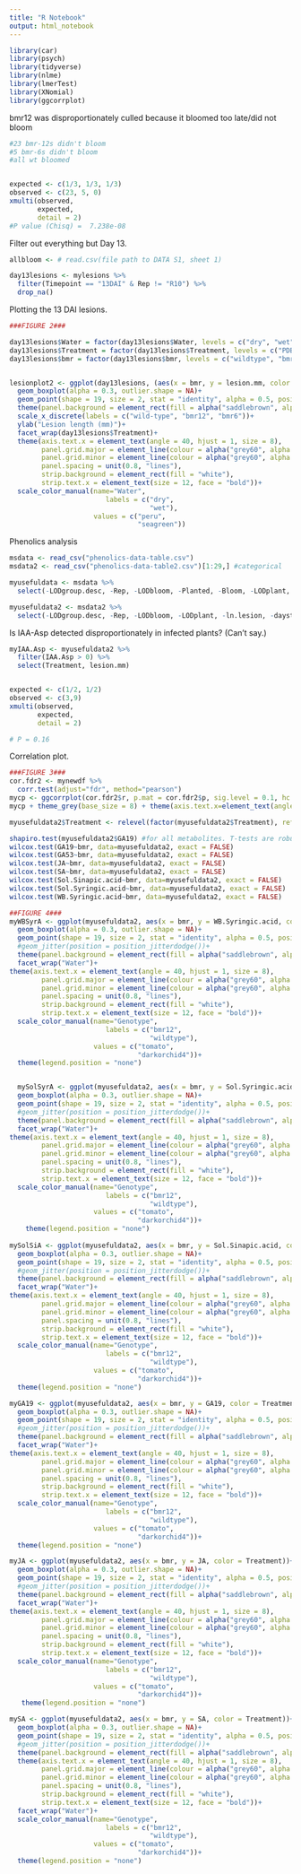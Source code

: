 ```yaml
---
title: "R Notebook"
output: html_notebook
---
```


```r
library(car)
library(psych)
library(tidyverse)
library(nlme)
library(lmerTest)
library(XNomial)
library(ggcorrplot)
```


 
bmr12 was disproportionately culled because it bloomed too late/did not bloom
```r

#23 bmr-12s didn't bloom
#5 bmr-6s didn't bloom
#all wt bloomed


expected <- c(1/3, 1/3, 1/3)
observed <- c(23, 5, 0)
xmulti(observed,
       expected, 
       detail = 2)
#P value (Chisq) =  7.238e-08


```


Filter out everything but Day 13.

```r
allbloom <- # read.csv(file path to DATA S1, sheet 1) 

day13lesions <- mylesions %>% 
  filter(Timepoint == "13DAI" & Rep != "R10") %>%
  drop_na()
```




Plotting the 13 DAI lesions.
```r
###FIGURE 2###

day13lesions$Water = factor(day13lesions$Water, levels = c("dry", "wet"))
day13lesions$Treatment = factor(day13lesions$Treatment, levels = c("PDB", "H03-11-9", "MP01-001"))
day13lesions$bmr = factor(day13lesions$bmr, levels = c("wildtype", "bmr-12", "bmr-6"))


lesionplot2 <- ggplot(day13lesions, (aes(x = bmr, y = lesion.mm, color = Water)))+
  geom_boxplot(alpha = 0.3, outlier.shape = NA)+
  geom_point(shape = 19, size = 2, stat = "identity", alpha = 0.5, position = position_jitterdodge(dodge.width = .6, jitter.width = .4))+
  theme(panel.background = element_rect(fill = alpha("saddlebrown", alpha = 0.1)))+
  scale_x_discrete(labels = c("wild-type", "bmr12", "bmr6"))+
  ylab("Lesion length (mm)")+
  facet_wrap(day13lesions$Treatment)+
  theme(axis.text.x = element_text(angle = 40, hjust = 1, size = 8), 
        panel.grid.major = element_line(colour = alpha("grey60", alpha = 0.5), size = 0.4),
        panel.grid.minor = element_line(colour = alpha("grey60", alpha = 0.3), size = 0.2),
        panel.spacing = unit(0.8, "lines"),
        strip.background = element_rect(fill = "white"),
        strip.text.x = element_text(size = 12, face = "bold"))+
  scale_color_manual(name="Water", 
                        labels = c("dry", 
                                   "wet"),
                     values = c("peru",
                                "seagreen"))


```



Phenolics analysis
```r

msdata <- read_csv("phenolics-data-table.csv")
msdata2 <- read_csv("phenolics-data-table2.csv")[1:29,] #categorical

myusefuldata <- msdata %>%
  select(-LODgroup.desc, -Rep, -LODbloom, -Planted, -Bloom, -LODplant, -bmr, -Treatment, -Water, -log2lesion, -log2daystobloom, -nr.sec)

myusefuldata2 <- msdata2 %>%
  select(-LODgroup.desc, -Rep, -LODbloom, -LODplant, -ln.lesion, -daystobloom)
```


Is IAA-Asp detected disproportionately in infected plants? (Can't say.)
```r

myIAA.Asp <- myusefuldata2 %>%
  filter(IAA.Asp > 0) %>%
  select(Treatment, lesion.mm)


expected <- c(1/2, 1/2)
observed <- c(3,9)
xmulti(observed,
       expected, 
       detail = 2)

# P = 0.16
```



Correlation plot.
```r
###FIGURE 3###
cor.fdr2 <- mynewdf %>%
  corr.test(adjust="fdr", method="pearson")
mycp <- ggcorrplot(cor.fdr2$r, p.mat = cor.fdr2$p, sig.level = 0.1, hc.order = TRUE)
mycp + theme_grey(base_size = 8) + theme(axis.text.x=element_text(angle=60,hjust=1))
```



```r
myusefuldata2$Treatment <- relevel(factor(myusefuldata2$Treatment), ref = "PDB")
```


```r
shapiro.test(myusefuldata2$GA19) #for all metabolites. T-tests are robust but it's easy to use a rank-sum test in case.
wilcox.test(GA19~bmr, data=myusefuldata2, exact = FALSE)
wilcox.test(GA53~bmr, data=myusefuldata2, exact = FALSE)
wilcox.test(JA~bmr, data=myusefuldata2, exact = FALSE) 
wilcox.test(SA~bmr, data=myusefuldata2, exact = FALSE)
wilcox.test(Sol.Sinapic.acid~bmr, data=myusefuldata2, exact = FALSE) 
wilcox.test(Sol.Syringic.acid~bmr, data=myusefuldata2, exact = FALSE)
wilcox.test(WB.Syringic.acid~bmr, data=myusefuldata2, exact = FALSE)
```




```r

##FIGURE 4### 
myWBSyrA <- ggplot(myusefuldata2, aes(x = bmr, y = WB.Syringic.acid, color = Treatment))+
  geom_boxplot(alpha = 0.3, outlier.shape = NA)+
  geom_point(shape = 19, size = 2, stat = "identity", alpha = 0.5, position = position_jitterdodge(dodge.width = .6, jitter.width = .4))+
  #geom_jitter(position = position_jitterdodge())+
  theme(panel.background = element_rect(fill = alpha("saddlebrown", alpha = 0.1)))+
  facet_wrap("Water")+
theme(axis.text.x = element_text(angle = 40, hjust = 1, size = 8), 
        panel.grid.major = element_line(colour = alpha("grey60", alpha = 0.5), size = 0.4),
        panel.grid.minor = element_line(colour = alpha("grey60", alpha = 0.3), size = 0.2),
        panel.spacing = unit(0.8, "lines"),
        strip.background = element_rect(fill = "white"),
        strip.text.x = element_text(size = 12, face = "bold"))+
  scale_color_manual(name="Genotype", 
                        labels = c("bmr12", 
                                   "wildtype"),
                     values = c("tomato",
                                "darkorchid4"))+
  theme(legend.position = "none")


  mySolSyrA <- ggplot(myusefuldata2, aes(x = bmr, y = Sol.Syringic.acid, color = Treatment))+
  geom_boxplot(alpha = 0.3, outlier.shape = NA)+
  geom_point(shape = 19, size = 2, stat = "identity", alpha = 0.5, position = position_jitterdodge(dodge.width = .6, jitter.width = .4))+
  #geom_jitter(position = position_jitterdodge())+
  theme(panel.background = element_rect(fill = alpha("saddlebrown", alpha = 0.1)))+
  facet_wrap("Water")+
theme(axis.text.x = element_text(angle = 40, hjust = 1, size = 8), 
        panel.grid.major = element_line(colour = alpha("grey60", alpha = 0.5), size = 0.4),
        panel.grid.minor = element_line(colour = alpha("grey60", alpha = 0.3), size = 0.2),
        panel.spacing = unit(0.8, "lines"),
        strip.background = element_rect(fill = "white"),
        strip.text.x = element_text(size = 12, face = "bold"))+
  scale_color_manual(name="Genotype", 
                        labels = c("bmr12", 
                                   "wildtype"),
                     values = c("tomato",
                                "darkorchid4"))+
    theme(legend.position = "none")
  
mySolSiA <- ggplot(myusefuldata2, aes(x = bmr, y = Sol.Sinapic.acid, color = Treatment))+
  geom_boxplot(alpha = 0.3, outlier.shape = NA)+
  geom_point(shape = 19, size = 2, stat = "identity", alpha = 0.5, position = position_jitterdodge(dodge.width = .6, jitter.width = .4))+
  #geom_jitter(position = position_jitterdodge())+
  theme(panel.background = element_rect(fill = alpha("saddlebrown", alpha = 0.1)))+
  facet_wrap("Water")+
theme(axis.text.x = element_text(angle = 40, hjust = 1, size = 8), 
        panel.grid.major = element_line(colour = alpha("grey60", alpha = 0.5), size = 0.4),
        panel.grid.minor = element_line(colour = alpha("grey60", alpha = 0.3), size = 0.2),
        panel.spacing = unit(0.8, "lines"),
        strip.background = element_rect(fill = "white"),
        strip.text.x = element_text(size = 12, face = "bold"))+
  scale_color_manual(name="Genotype", 
                        labels = c("bmr12", 
                                   "wildtype"),
                     values = c("tomato",
                                "darkorchid4"))+
  theme(legend.position = "none")

myGA19 <- ggplot(myusefuldata2, aes(x = bmr, y = GA19, color = Treatment))+
  geom_boxplot(alpha = 0.3, outlier.shape = NA)+
  geom_point(shape = 19, size = 2, stat = "identity", alpha = 0.5, position = position_jitterdodge(dodge.width = .6, jitter.width = .4))+
  #geom_jitter(position = position_jitterdodge())+
  theme(panel.background = element_rect(fill = alpha("saddlebrown", alpha = 0.1)))+
  facet_wrap("Water")+
theme(axis.text.x = element_text(angle = 40, hjust = 1, size = 8), 
        panel.grid.major = element_line(colour = alpha("grey60", alpha = 0.5), size = 0.4),
        panel.grid.minor = element_line(colour = alpha("grey60", alpha = 0.3), size = 0.2),
        panel.spacing = unit(0.8, "lines"),
        strip.background = element_rect(fill = "white"),
        strip.text.x = element_text(size = 12, face = "bold"))+
  scale_color_manual(name="Genotype", 
                        labels = c("bmr12", 
                                   "wildtype"),
                     values = c("tomato",
                                "darkorchid4"))+
  theme(legend.position = "none")

myJA <- ggplot(myusefuldata2, aes(x = bmr, y = JA, color = Treatment))+
  geom_boxplot(alpha = 0.3, outlier.shape = NA)+
  geom_point(shape = 19, size = 2, stat = "identity", alpha = 0.5, position = position_jitterdodge(dodge.width = .6, jitter.width = .4))+
  #geom_jitter(position = position_jitterdodge())+
  theme(panel.background = element_rect(fill = alpha("saddlebrown", alpha = 0.1)))+
  facet_wrap("Water")+
theme(axis.text.x = element_text(angle = 40, hjust = 1, size = 8), 
        panel.grid.major = element_line(colour = alpha("grey60", alpha = 0.5), size = 0.4),
        panel.grid.minor = element_line(colour = alpha("grey60", alpha = 0.3), size = 0.2),
        panel.spacing = unit(0.8, "lines"),
        strip.background = element_rect(fill = "white"),
        strip.text.x = element_text(size = 12, face = "bold"))+
  scale_color_manual(name="Genotype", 
                        labels = c("bmr12", 
                                   "wildtype"),
                     values = c("tomato",
                                "darkorchid4"))+
   theme(legend.position = "none")

mySA <- ggplot(myusefuldata2, aes(x = bmr, y = SA, color = Treatment))+
  geom_boxplot(alpha = 0.3, outlier.shape = NA)+
  geom_point(shape = 19, size = 2, stat = "identity", alpha = 0.5, position = position_jitterdodge(dodge.width = .6, jitter.width = .4))+
  #geom_jitter(position = position_jitterdodge())+
  theme(panel.background = element_rect(fill = alpha("saddlebrown", alpha = 0.1)))+
  theme(axis.text.x = element_text(angle = 40, hjust = 1, size = 8), 
        panel.grid.major = element_line(colour = alpha("grey60", alpha = 0.5), size = 0.4),
        panel.grid.minor = element_line(colour = alpha("grey60", alpha = 0.3), size = 0.2),
        panel.spacing = unit(0.8, "lines"),
        strip.background = element_rect(fill = "white"),
        strip.text.x = element_text(size = 12, face = "bold"))+
  facet_wrap("Water")+
  scale_color_manual(name="Genotype", 
                        labels = c("bmr12", 
                                   "wildtype"),
                     values = c("tomato",
                                "darkorchid4"))+
  theme(legend.position = "none")
  



```